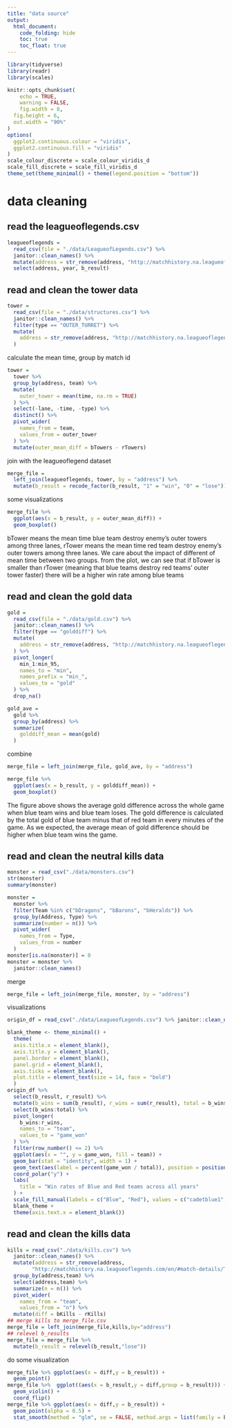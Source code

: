 ```yaml
---
title: "data source"
output: 
  html_document:
    code_folding: hide
    toc: true
    toc_float: true
---
```


```r
library(tidyverse)
library(readr)
library(scales)

knitr::opts_chunk$set(
	echo = TRUE,
	warning = FALSE,
	fig.width = 8, 
  fig.height = 6,
  out.width = "90%"
)
options(
  ggplot2.continuous.colour = "viridis",
  ggplot2.continuous.fill = "viridis"
)
scale_colour_discrete = scale_colour_viridis_d
scale_fill_discrete = scale_fill_viridis_d
theme_set(theme_minimal() + theme(legend.position = "bottom"))
```

# data cleaning

## read the leagueoflegends.csv

```r
leagueoflegends = 
  read_csv(file = "./data/LeagueofLegends.csv") %>% 
  janitor::clean_names() %>% 
  mutate(address = str_remove(address, "http://matchhistory.na.leagueoflegends.com/en/#match-details/TRLH1/")) %>% 
  select(address, year, b_result)
```


## read and clean the tower data

```r
tower = 
  read_csv(file = "./data/structures.csv") %>% 
  janitor::clean_names() %>% 
  filter(type == "OUTER_TURRET") %>% 
  mutate(
    address = str_remove(address, "http://matchhistory.na.leagueoflegends.com/en/#match-details/TRLH1/")
  )
```

calculate the mean time, group by match id

```r
tower = 
  tower %>% 
  group_by(address, team) %>% 
  mutate(
    outer_tower = mean(time, na.rm = TRUE)
  ) %>% 
  select(-lane, -time, -type) %>%
  distinct() %>% 
  pivot_wider(
    names_from = team,
    values_from = outer_tower
  ) %>% 
  mutate(outer_mean_diff = bTowers - rTowers)
```

join with the leagueoflegend dataset

```r
merge_file = 
  left_join(leagueoflegends, tower, by = "address") %>% 
  mutate(b_result = recode_factor(b_result, "1" = "win", "0" = "lose"))
```

some visualizations

```r
merge_file %>% 
  ggplot(aes(x = b_result, y = outer_mean_diff)) + 
  geom_boxplot()
```

bTower means the mean time blue team destroy enemy's outer towers among three lanes, rTower means the mean time red team destroy enemy's outer towers among three lanes. We care about the impact of different of mean time between two groups. from the plot, we can see that if bTower is smaller than rTower (meaning that blue teams destroy red teams' outer tower faster) there will be a higher win rate among blue teams


## read and clean the gold data

```r
gold = 
  read_csv(file = "./data/gold.csv") %>% 
  janitor::clean_names() %>% 
  filter(type == "golddiff") %>% 
  mutate(
    address = str_remove(address, "http://matchhistory.na.leagueoflegends.com/en/#match-details/TRLH1/")
  ) %>% 
  pivot_longer(
    min_1:min_95,
    names_to = "min", 
    names_prefix = "min_",
    values_to = "gold"
  ) %>% 
  drop_na()

gold_ave =
  gold %>% 
  group_by(address) %>% 
  summarize(
    golddiff_mean = mean(gold)
  )
```

combine

```r
merge_file = left_join(merge_file, gold_ave, by = "address")
```

```r
merge_file %>% 
  ggplot(aes(x = b_result, y = golddiff_mean)) + 
  geom_boxplot()
```

The figure above shows the average gold difference across the whole game when blue team wins and blue team loses. The gold difference is calculated by the total gold of blue team minus that of red team in every minutes of the game. As we expected, the average mean of gold difference should be higher when blue team wins the game. 


## read and clean the neutral kills data

```r
monster = read_csv("./data/monsters.csv")
str(monster)
summary(monster)

monster = 
  monster %>% 
  filter(Team %in% c("bDragons", "bBarons", "bHeralds")) %>% 
  group_by(Address, Type) %>% 
  summarize(number = n()) %>% 
  pivot_wider(
    names_from = Type,
    values_from = number
  ) 
monster[is.na(monster)] = 0
monster = monster %>% 
  janitor::clean_names()
```

merge

```r
merge_file = left_join(merge_file, monster, by = "address")
```

visualizations

```r
origin_df = read_csv("./data/LeagueofLegends.csv") %>% janitor::clean_names()

blank_theme <- theme_minimal() +
  theme(
  axis.title.x = element_blank(),
  axis.title.y = element_blank(),
  panel.border = element_blank(),
  panel.grid = element_blank(),
  axis.ticks = element_blank(),
  plot.title = element_text(size = 14, face = "bold")
  )
origin_df %>% 
  select(b_result, r_result) %>% 
  mutate(b_wins = sum(b_result), r_wins = sum(r_result), total = b_wins + r_wins) %>% 
  select(b_wins:total) %>%
  pivot_longer(
    b_wins:r_wins,
    names_to = "team",
    values_to = "game_won"
  ) %>% 
  filter(row_number() <= 2) %>% 
  ggplot(aes(x = "", y = game_won, fill = team)) +
  geom_bar(stat = "identity", width = 1) +
  geom_text(aes(label = percent(game_won / total)), position = position_stack(vjust = 0.5)) +
  coord_polar("y") +
  labs(  
    title = "Win rates of Blue and Red teams across all years"
  ) +
  scale_fill_manual(labels = c("Blue", "Red"), values = c("cadetblue1", "coral1")) + 
  blank_theme +
  theme(axis.text.x = element_blank())
```


## read and clean the kills data

```r
kills = read_csv("./data/kills.csv") %>% 
  janitor::clean_names() %>% 
  mutate(address = str_remove(address,
        "http://matchhistory.na.leagueoflegends.com/en/#match-details/TRLH1/")) %>%         
  group_by(address,team) %>%
  select(address,team) %>% 
  summarize(n = n()) %>% 
  pivot_wider(
    names_from = "team",
    values_from = "n") %>%
  mutate(diff = bKills - rKills)
## merge kills to merge_file.csv
merge_file = left_join(merge_file,kills,by="address")
## relevel b_results
merge_file = merge_file %>% 
  mutate(b_result = relevel(b_result,"lose"))

```

do some visualization

```r
merge_file %>% ggplot(aes(x = diff,y = b_result)) + 
  geom_point()
merge_file %>%  ggplot((aes(x = b_result,y = diff,group = b_result))) +
  geom_violin() +
  coord_flip()
merge_file %>% ggplot(aes(x = diff,y = b_result)) + 
  geom_point(alpha = 0.5) +
  stat_smooth(method = "glm", se = FALSE, method.args = list(family = binomial))
```










